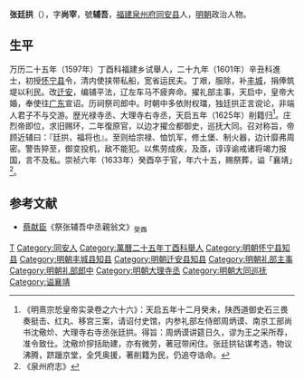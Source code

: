 '''张廷拱'''（{{bd|1569年||1633年|catIdx=}}），字'''尚宰'''，號'''辅吾'''，[[福建|福建]][[泉州府|泉州府]][[同安县|同安县]]人，[[明朝|明朝]]政治人物。

== 生平 ==
万历二十五年（1597年）丁酉科福建乡试舉人，二十九年（1601年）辛丑科進士，初授[[怀宁县|怀宁县]]令，清内使挟带私船，宽省运民夫。丁艰，服除，补[[丰城|丰城]]，捐俸筑堤以利民。改[[迁安|迁安]]，编铺平法，辽左车马不疲奔命。擢礼部主事，天启中，皇帝大婚，奉使往[[广东|广东]]宣诏。历祠祭司郎中。时朝中多依附权璫，独廷拱正言谠论，非端人君子不与交游。歴光禄寺丞、大理寺右寺丞，天启五年（1625年）削籍归<ref>《明熹宗悊皇帝实录卷之六十六》：天启五年十二月癸未，陕西道御史石三畏奏挺击、红丸、移宫三案，请诏付史馆，内参礼部左侍郎周炳谟、南京工部尚书沈儆炌、大理寺右寺丞张廷拱。得旨：周炳谟讲筵日久，谬为王之采所荐，准令致仕。沈儆炌摉括助建，亦有微劳，著冠带闲住。张廷拱钻谋考选，物议沸腾，跻躐京堂，全凭奥援，著削籍为民，仍追夺诰命。</ref>。庄烈帝即位，求旧赐环，二年復原官，以边才擢佥都御史，巡抚大同。召对称旨，帝顾近辅曰：『廷拱，福将也』。至则给宗禄、恤饥军，修土堡、制火器，边计靡弗周密。警告猝至，御变投机，敌不能犯。以焦劳成疾，及亟，谆谆谕戒诸将竭力报国，言不及私。崇祯六年（1633年）癸酉卒于官，年六十五，赐祭葬，谥「襄靖」<ref>《泉州府志》</ref>。

==参考文献==
*[[蔡献臣|蔡献臣]]《祭张辅吾中丞親翁文》<sub>癸酉</sub>
{{reflist}}

{{萬曆二十九年辛丑科殿試金榜}}

{{Authority control}}

{{DEFAULTSORT:}}
[[Category:张姓|T]]
[[Category:同安人|Category:同安人]]
[[Category:萬曆二十五年丁酉科舉人|Category:萬曆二十五年丁酉科舉人]]
[[Category:明朝怀宁县知县|Category:明朝怀宁县知县]]
[[Category:明朝丰城县知县|Category:明朝丰城县知县]]
[[Category:明朝迁安县知县|Category:明朝迁安县知县]]
[[Category:明朝礼部主事|Category:明朝礼部主事]]
[[Category:明朝礼部郎中|Category:明朝礼部郎中]]
[[Category:明朝大理寺丞|Category:明朝大理寺丞]]
[[Category:明朝大同巡抚|Category:明朝大同巡抚]]
[[Category:谥襄靖|Category:谥襄靖]]